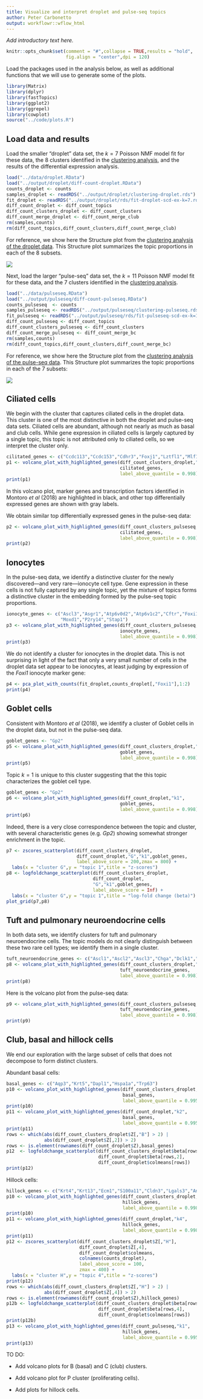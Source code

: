 ```yaml
---
title: Visualize and interpret droplet and pulse-seq topics
author: Peter Carbonetto
output: workflowr::wflow_html
---
```


*Add introductory text here.*

```r
knitr::opts_chunk$set(comment = "#",collapse = TRUE,results = "hold",
                      fig.align = "center",dpi = 120)
```

Load the packages used in the analysis below, as well as additional
functions that we will use to generate some of the plots.

```r
library(Matrix)
library(dplyr)
library(fastTopics)
library(ggplot2)
library(ggrepel)
library(cowplot)
source("../code/plots.R")
```

Load data and results
---------------------

Load the smaller "droplet" data set, the $k = 7$ Poisson NMF model fit
for these data, the 8 clusters identified in the
[clustering analysis](clusters_droplet.html), and the results of the
differential expression analysis.

```r
load("../data/droplet.RData")
load("../output/droplet/diff-count-droplet.RData")
counts_droplet <- counts
samples_droplet <- readRDS("../output/droplet/clustering-droplet.rds")
fit_droplet <- readRDS("../output/droplet/rds/fit-droplet-scd-ex-k=7.rds")$fit
diff_count_droplet <- diff_count_topics
diff_count_clusters_droplet <- diff_count_clusters
diff_count_merge_droplet <- diff_count_merge_club
rm(samples,counts)
rm(diff_count_topics,diff_count_clusters,diff_count_merge_club)
```

For reference, we show here the Structure plot from the
[clustering analysis of the droplet data](clusters_droplet.html). This
Structure plot summarizes the topic proportions in each of the 8
subsets.

![](figure/clusters_droplet.Rmd/structure-plot-1.png)

Next, load the larger "pulse-seq" data set, the $k = 11$ Poisson NMF
model fit for these data, and the 7 clusters identified in the
[clustering analysis](clusters_pulseseq.html).

```r
load("../data/pulseseq.RData")
load("../output/pulseseq/diff-count-pulseseq.RData")
counts_pulseseq  <- counts
samples_pulseseq <- readRDS("../output/pulseseq/clustering-pulseseq.rds")
fit_pulseseq <- readRDS("../output/pulseseq/rds/fit-pulseseq-scd-ex-k=11.rds")$fit
diff_count_pulseseq <- diff_count_topics
diff_count_clusters_pulseseq <- diff_count_clusters
diff_count_merge_pulseseq <- diff_count_merge_bc
rm(samples,counts)
rm(diff_count_topics,diff_count_clusters,diff_count_merge_bc)
```

For reference, we show here the Structure plot from the
[clustering analysis of the pulse-seq data](clusters_pulseseq.html).
This Structure plot summarizes the topic proportions in each of the 7
subsets:

![](figure/clusters_pulseseq.Rmd/structure-plot-1.png)

Ciliated cells
--------------

We begin with the cluster that captures ciliated cells in the droplet
data. This cluster is one of the most distinctive in both the droplet
and pulse-seq data sets. Ciliated cells are abundant, although not
nearly as much as basal and club cells. While gene expression in
ciliated cells is largely captured by a single topic, this topic is
not attributed only to ciliated cells, so we interpret the cluster
only.

```r
cilitated_genes <- c("Ccdc113","Ccdc153","Cdhr3","Foxj1","Lztfl1","Mlf1")
p1 <- volcano_plot_with_highlighted_genes(diff_count_clusters_droplet,"Cil",
                                          cilitated_genes,
										  label_above_quantile = 0.998)
print(p1)
```

In this volcano plot, marker genes and transcription factors
identified in Montoro *et al* (2018) are highlighted in black, and
other top differentially expressed genes are shown with gray labels.

We obtain similar top differentially expressed genes in the pulse-seq
data:

```r
p2 <- volcano_plot_with_highlighted_genes(diff_count_clusters_pulseseq,"Cil",
                                          cilitated_genes,
										  label_above_quantile = 0.998)
print(p2)
```

Ionocytes
---------

In the pulse-seq data, we identify a distinctive cluster for the newly
discovered---and very rare---ionocyte cell type. Gene expression in
these cells is not fully captured by any single topic, yet the mixture
of topics forms a distinctive cluster in the embedding formed by the
pulse-seq topic proportions.

```r
ionocyte_genes <- c("Ascl3","Asgr1","Atp6v0d2","Atp6v1c2","Cftr","Foxi1",
                    "Moxd1","P2ry14","Stap1")
p3 <- volcano_plot_with_highlighted_genes(diff_count_clusters_pulseseq,"I",
                                          ionocyte_genes,
										  label_above_quantile = 0.998)
print(p3)
```

We do not identify a cluster for ionocytes in the droplet data. This
is not surprising in light of the fact that only a very small number
of cells in the droplet data set appear to be ionocytes, at least
judging by expression of the *Foxi1* ionocyte marker gene:

```r
p4 <- pca_plot_with_counts(fit_droplet,counts_droplet[,"Foxi1"],1:2)
print(p4)
```

Goblet cells
------------

Consistent with Montoro *et al* (2018), we identify a cluster of
Goblet cells in the droplet data, but not in the pulse-seq data.

```r
goblet_genes <- "Gp2"
p5 <- volcano_plot_with_highlighted_genes(diff_count_clusters_droplet,"G",
                                          goblet_genes,
										  label_above_quantile = 0.998)
print(p5)
```

Topic $k = 1$ is unique to this cluster suggesting that the this topic
characterizes the goblet cell type.

```r
goblet_genes <- "Gp2"
p6 <- volcano_plot_with_highlighted_genes(diff_count_droplet,"k1",
                                          goblet_genes,
										  label_above_quantile = 0.998)
print(p6)
```

Indeed, there is a very close correspondence between the topic and
cluster, with several characteristic genes (e.g. *Gp2*) showing
somewhat stronger enrichment in the topic.

```r
p7 <- zscores_scatterplot(diff_count_clusters_droplet,
                          diff_count_droplet,"G","k1",goblet_genes,
						  label_above_score = 200,zmax = 800) +
  labs(x = "cluster G",y = "topic 1",title = "z-scores")
p8 <- logfoldchange_scatterplot(diff_count_clusters_droplet,
                                diff_count_droplet,
                                "G","k1",goblet_genes,
								label_above_score = Inf) +
  labs(x = "cluster G",y = "topic 1",title = "log-fold change (beta)")
plot_grid(p7,p8)
```

Tuft and pulmonary neuroendocrine cells
---------------------------------------

In both data sets, we identify clusters for tuft and pulmonary
neuroendocrine cells. The topic models do not clearly distinguish
between these two rare cell types; we identify them in a single
cluster.

```r
tuft_neuroendocrine_genes <- c("Ascl1","Ascl2","Ascl3","Chga","Dclk1","Rgs13")
p8 <- volcano_plot_with_highlighted_genes(diff_count_clusters_droplet,"T+N",
                                          tuft_neuroendocrine_genes,
										  label_above_quantile = 0.998)
print(p8)
```

Here is the volcano plot from the pulse-seq data:

```r
p9 <- volcano_plot_with_highlighted_genes(diff_count_clusters_pulseseq,"T+N",
                                          tuft_neuroendocrine_genes,
										  label_above_quantile = 0.998)
print(p9)
```

Club, basal and hillock cells
-----------------------------

We end our exploration with the large subset of cells that does not
decompose to form distinct clusters.

Abundant basal cells:

```r
basal_genes <- c("Aqp3","Krt5","Dapl1","Hspa1a","Trp63")
p10 <- volcano_plot_with_highlighted_genes(diff_count_clusters_droplet,"B",
                                           basal_genes,
	 								 	   label_above_quantile = 0.995)
print(p10)
p11 <- volcano_plot_with_highlighted_genes(diff_count_droplet,"k2",
                                           basal_genes,
	 								 	   label_above_quantile = 0.995)
print(p11)
rows <- which(abs(diff_count_clusters_droplet$Z[,"B"] > 2) |
              abs(diff_count_droplet$Z[,2]) > 2)
rows <- is.element(rownames(diff_count_droplet$Z),basal_genes)
p12  <- logfoldchange_scatterplot(diff_count_clusters_droplet$beta[rows,"B"],
                                  diff_count_droplet$beta[rows,2], 
 								  diff_count_droplet$colmeans[rows])
print(p12)
```

Hillock cells:

```r
hillock_genes <- c("Krt4","Krt13","Ecm1","S100a11","Cldn3","Lgals3","Anxa1")
p10 <- volcano_plot_with_highlighted_genes(diff_count_clusters_droplet,"H",
                                           hillock_genes,
	 								 	   label_above_quantile = 0.998)
print(p10)
p11 <- volcano_plot_with_highlighted_genes(diff_count_droplet,"k4",
                                           hillock_genes,
	 								 	   label_above_quantile = 0.998)
print(p11)
p12 <- zscores_scatterplot(diff_count_clusters_droplet$Z[,"H"],
                           diff_count_droplet$Z[,4],
 						   diff_count_droplet$colmeans,
 						   colnames(counts_droplet),
 						   label_above_score = 100,
						   zmax = 400) +
  labs(x = "cluster H",y = "topic 4",title = "z-scores")
print(p12)
rows <- which(abs(diff_count_clusters_droplet$Z[,"H"] > 2) |
              abs(diff_count_droplet$Z[,4]) > 2)
rows <- is.element(rownames(diff_count_droplet$Z),hillock_genes)
p12b <- logfoldchange_scatterplot(diff_count_clusters_droplet$beta[rows,"H"],
                                  diff_count_droplet$beta[rows,4], 
 								  diff_count_droplet$colmeans[rows])
print(p12b)
p13 <- volcano_plot_with_highlighted_genes(diff_count_pulseseq,"k1",
                                           hillock_genes,
	 								 	   label_above_quantile = 0.995)
print(p13)
```

TO DO:

+ Add volcano plots for B (basal) and C (club) clusters.

+ Add volcano plot for P cluster (proliferating cells).

+ Add plots for hillock cells.


